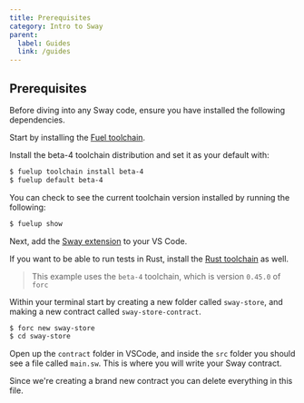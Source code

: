 ```yaml
---
title: Prerequisites
category: Intro to Sway
parent:
  label: Guides
  link: /guides
---
```


## Prerequisites

Before diving into any Sway code, ensure you have installed the following dependencies.

Start by installing the [Fuel toolchain](https://github.com/FuelLabs/fuelup).

Install the beta-4 toolchain distribution and set it as your default with:

```bash
$ fuelup toolchain install beta-4
$ fuelup default beta-4
```

You can check to see the current toolchain version installed by running the following:

```bash
$ fuelup show
```

Next, add the [Sway extension](https://marketplace.visualstudio.com/items?itemName=FuelLabs.sway-vscode-plugin) to your VS Code.

If you want to be able to run tests in Rust, install the [Rust toolchain](https://www.rust-lang.org/tools/install) as well.

> This example uses the `beta-4` toolchain, which is version `0.45.0` of `forc`

Within your terminal start by creating a new folder called `sway-store`, and making a new contract called `sway-store-contract`. 

```bash
$ forc new sway-store
$ cd sway-store
```

Open up the `contract` folder in VSCode, and inside the `src` folder you should see a file called `main.sw`. This is where you will write your Sway contract. 

Since we're creating a brand new contract you can delete everything in this file.
